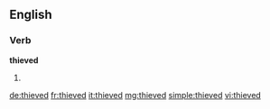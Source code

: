 ==English==

===Verb===
'''thieved'''

# {{past of|thieve}}

[[de:thieved]]
[[fr:thieved]]
[[it:thieved]]
[[mg:thieved]]
[[simple:thieved]]
[[vi:thieved]]